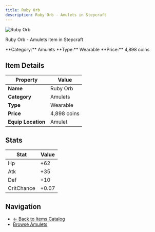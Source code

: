 ```yaml
---
title: Ruby Orb
description: Ruby Orb - Amulets in Stepcraft
---
```


<div className="flex items-start gap-6 mb-8">
  <div className="flex-shrink-0">
    <img src="/assets/resources/trinketry/amulets/ruby_orb.png" alt="Ruby Orb" className="w-24 h-24 border rounded-lg" />
  </div>
  <div className="flex-1">
    <div className="space-y-2">
      <p className="text-lg text-muted-foreground">Ruby Orb - Amulets item in Stepcraft</p>
      <div className="flex flex-wrap gap-4 text-sm">
        <span className="px-2 py-1 bg-blue-100 dark:bg-blue-900 rounded-md">
          **Category:** Amulets
        </span>
        <span className="px-2 py-1 bg-green-100 dark:bg-green-900 rounded-md">
          **Type:** Wearable
        </span>
        <span className="px-2 py-1 bg-yellow-100 dark:bg-yellow-900 rounded-md">
          **Price:** 4,898 coins
        </span>
      </div>
    </div>
  </div>
</div>

## Item Details

| Property | Value |
|----------|-------|
| **Name** | Ruby Orb |
| **Category** | Amulets |
| **Type** | Wearable |
| **Price** | 4,898 coins |
| **Equip Location** | Amulet |



## Stats

| Stat | Value |
|------|-------|
| Hp | +62 |
| Atk | +35 |
| Def | +10 |
| CritChance | +0.07 |


## Navigation

- [← Back to Items Catalog](/docs/items)
- [Browse Amulets](/docs/items#amulets)
